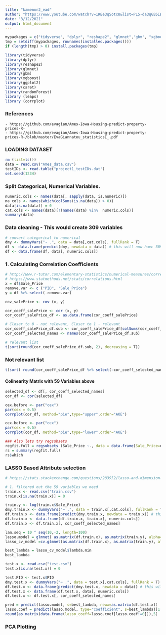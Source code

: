 ```yaml
---
title: "kamenon2_ead"
author: "https://www.youtube.com/watch?v=1REe3qSotx8&list=PL5-da3qGB5IB-Xdpj_uXJpLGiRfv9UVXI"
date: "3/12/2021"
output: html_document
---
```


```r

mypackages = c("tidyverse", "dplyr", "reshape2", "glmnet","gbm", "xgboost", "ggplot2", "caret","randomForest", "leaps", "corrplot")   
tmp = setdiff(mypackages, rownames(installed.packages())) 
if (length(tmp) > 0) install.packages(tmp)

library(tidyverse)
library(dplyr)
library(reshape2)
library(glmnet)
library(gbm)
library(xgboost)
library(ggplot2)
library(caret)
library(randomForest)
library (leaps)
library (corrplot)
```

### References
```
- https://github.com/evagian/Ames-Iowa-Housing-predict-property-prices-R-
- https://github.com/evagian/Ames-Iowa-Housing-predict-property-prices-R-/blob/master/EvaGiannatou_statisticsI_.pdf
```

### LOADING DATASET###
```r
rm (list=ls())
data = read.csv("Ames_data.csv")
testIDs <- read.table("project1_testIDs.dat")
set.seed(1234)
```

### Split Categorical, Numerical Variables.
```r
numeric.cols <- names(data[, sapply(data, is.numeric)])
na_cols <- names(which(colSums(is.na(data)) > 0))
data[is.na(data)] = 0
cat.cols <- names(data)[!(names(data) %in%  numeric.cols)]
summary(data)
```
### Data cleaning - This would create 309 variables
```r
# convert categorical to numerical
dmy <- dummyVars("~ .", data = data[,cat.cols], fullRank = T)
df <- data.frame(predict(dmy, newdata = data)) # this will now have 309 variables.
df <- data.frame(df, data[, numeric.cols])
```

### 1. Calculating Correlation Coefficients
```r
# http://www.r-tutor.com/elementary-statistics/numerical-measures/correlation-coefficient
# https://www.statmethods.net/stats/correlations.html
x = df$Sale_Price
remove.var <- c ("PID", "Sale_Price")
y = df %>% select(-remove.var)

cov_salePrice <- cov (x, y)

cor_coeff_salePrice <- cor (x, y)
cor_coeff_salePrice_df <- as.data.frame(cor_coeff_salePrice)

# Closer to 0 - not relevant, Closer to 1 - relevant
cor_coeff_salePrice_df.sub <- cor_coeff_salePrice_df[colSums(cor_coeff_salePrice > 0.25 | cor_coeff_salePrice < -0.25) > 0]
cor_coeff_selected_names <- names(cor_coeff_salePrice_df.sub)

# relevant list
t(sort(round(cor_coeff_salePrice_df.sub, 2), decreasing = T))
```
### Not relevant list
```r
t(sort( round(cor_coeff_salePrice_df %>% select(-cor_coeff_selected_names), 2), decreasing = F ))
```



#### Colinearity Matrix with 59 Variables above
```r
selected_df <- df[, cor_coeff_selected_names]
cor_df <- cor(selected_df)

cex.before <- par("cex")
par(cex = 0.5)
corrplot(cor_df, method="pie",type="upper",order="AOE")
```
```r
cex.before <- par("cex")
par(cex = 0.5)
corrplot(cor_df, method="pie",type="lower",order="AOE")
```



```r
### Also lets try regsubsets
regfit.full = regsubsets (Sale_Price ~., data = data.frame(Sale_Price=data$Sale_Price,selected_df), method=c("exhaustive"), really.big = T)
rs = summary(regfit.full)
rs$which
```

### LASSO Based Attribute selection
```r
# https://stats.stackexchange.com/questions/283952/lasso-and-dimension-reduction

# 1. filtered out the 59 variables we need
train.x <- read.csv("train.csv")
train.x[is.na(train.x)] = 0

train.y <- log(train.x$Sale_Price)
dmy.train.x <- dummyVars("~ .", data = train.x[,cat.cols], fullRank = T)
df.train.x <- data.frame(predict(dmy.train.x, newdata = train.x)) # this will now have 309 variables.
df.train.x <- data.frame(df.train.x, train.x[, numeric.cols])
df.train.x <- df.train.x[, cor_coeff_selected_names]

lam.seq = 10 ^ seq(10,-2, length=100)
lasso.model = glmnet( as.matrix(df.train.x), as.matrix(train.y), alpha=1)
lasso_cv_model =cv.glmnet(as.matrix(df.train.x), as.matrix(train.y), alpha=1, lambda=lam.seq)

best_lambda = lasso_cv_model$lambda.min
best_lambda

test.x <- read.csv("test.csv")
test.x[is.na(test.x)] = 0

test.PID <- test.x$PID
dmy.test.x <- dummyVars("~ .", data = test.x[,cat.cols], fullRank = T)
df.test.x <- data.frame(predict(dmy.test.x, newdata = data)) # this will now have 309 variables.
df.test.x <- data.frame(df.test.x, data[, numeric.cols])
df.test.x <- df.test.x[, cor_coeff_selected_names]

pred = predict(lasso.model, s=best_lambda, newx=as.matrix(df.test.x))
lasso.coef = predict(lasso.model, type="coefficient", s=best_lambda)[1:60,]
round(as.matrix(data.frame(lasso_coeff=lasso.coef[lasso.coef!=0])),5)

```

### PCA Plotting
```r

```

